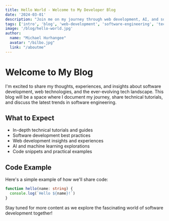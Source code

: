 ```yaml
---
title: Hello World - Welcome to My Developer Blog
date: '2024-03-01'
description: "Join me on my journey through web development, AI, and software engineering. Discover insights, tips, and experiences from a passionate developer's perspective."
tags: ['intro', 'blog', 'web-development', 'software-engineering', 'tech']
image: '/blog/hello-world.jpg'
author:
  name: "Michael Hurhangee"
  avatar: "/bilbo.jpg"
  link: "/aboutme"
---
```


# Welcome to My Blog

I'm excited to share my thoughts, experiences, and insights about software development, web technologies, and the ever-evolving tech landscape. This blog will be a space where I document my journey, share technical tutorials, and discuss the latest trends in software engineering.

## What to Expect

- In-depth technical tutorials and guides
- Software development best practices
- Web development insights and experiences
- AI and machine learning explorations
- Code snippets and practical examples

## Code Example

Here's a simple example of how we'll share code:

```typescript
function hello(name: string) {
  console.log(`Hello ${name}!`)
}
```

Stay tuned for more content as we explore the fascinating world of software development together!